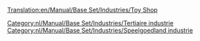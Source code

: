[[Translation:en/Manual/Base Set/Industries/Toy Shop]]

{{nl/Manual/Base Set/Industries/Industrieën|image=en/Manual/Base Set/Industries/ToyShop.png
|name=Speelgoedwinkel
|climates=[[nl/Manual/Klimaat#speelgoedland|Speelgoedland]]
|accepts=[[nl/Manual/Base Set/Cargos/Speelgoed|Speelgoed]]
|produces=Niets
|notes=Niet aanwezig in andere [[nl/Manual/Klimaat|klimaten]].
}}

[[Category:nl/Manual/Base Set/Industries/Tertiaire industrie]]
[[Category:nl/Manual/Base Set/Industries/Speelgoedland industrie]]